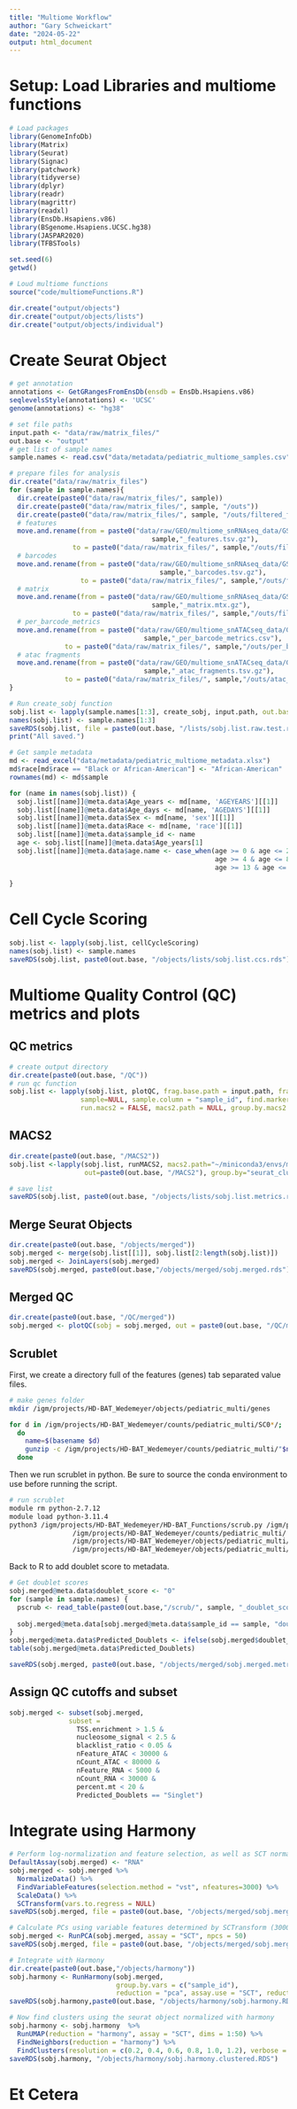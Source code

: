 ```yaml
---
title: "Multiome Workflow"
author: "Gary Schweickart"
date: "2024-05-22"
output: html_document
---
```


# Setup: Load Libraries and multiome functions
```r
# Load packages
library(GenomeInfoDb)
library(Matrix)
library(Seurat)
library(Signac)
library(patchwork)
library(tidyverse)
library(dplyr)
library(readr)
library(magrittr)
library(readxl)
library(EnsDb.Hsapiens.v86)
library(BSgenome.Hsapiens.UCSC.hg38)
library(JASPAR2020) 
library(TFBSTools)
```

```r
set.seed(6)
getwd()
```

```r
# Loud multiome functions
source("code/multiomeFunctions.R")
```


```r
dir.create("output/objects")
dir.create("output/objects/lists")
dir.create("output/objects/individual")
```

# Create Seurat Object

```r
# get annotation 
annotations <- GetGRangesFromEnsDb(ensdb = EnsDb.Hsapiens.v86)
seqlevelsStyle(annotations) <- 'UCSC'
genome(annotations) <- "hg38"
```

```r
# set file paths
input.path <- "data/raw/matrix_files/"
out.base <- "output"
# get list of sample names
sample.names <- read.csv("data/metadata/pediatric_multiome_samples.csv",row.names = 1)$sample_names
```
```r
# prepare files for analysis
dir.create("data/raw/matrix_files")
for (sample in sample.names){
  dir.create(paste0("data/raw/matrix_files/", sample))
  dir.create(paste0("data/raw/matrix_files/", sample, "/outs"))
  dir.create(paste0("data/raw/matrix_files/", sample, "/outs/filtered_feature_bc_matrix"))
  # features
  move.and.rename(from = paste0("data/raw/GEO/multiome_snRNAseq_data/GSE287571_filtered_",
                                    sample,"_features.tsv.gz"),
                to = paste0("data/raw/matrix_files/", sample,"/outs/filtered_feature_bc_matrix/features.tsv.gz")) 
  # barcodes
  move.and.rename(from = paste0("data/raw/GEO/multiome_snRNAseq_data/GSE287571_filtered_",
                                      sample,"_barcodes.tsv.gz"),
                  to = paste0("data/raw/matrix_files/", sample,"/outs/filtered_feature_bc_matrix/barcodes.tsv.gz")) 
  # matrix
  move.and.rename(from = paste0("data/raw/GEO/multiome_snRNAseq_data/GSE287571_filtered_",
                                    sample,"_matrix.mtx.gz"), 
                to = paste0("data/raw/matrix_files/", sample,"/outs/filtered_feature_bc_matrix/matrix.mtx.gz")) 
  # per_barcode_metrics
  move.and.rename(from = paste0("data/raw/GEO/multiome_snATACseq_data/GSE287571_",
                                  sample,"_per_barcode_metrics.csv"),
              to = paste0("data/raw/matrix_files/", sample,"/outs/per_barcode_metrics.csv")) 
  # atac fragments
  move.and.rename(from = paste0("data/raw/GEO/multiome_snATACseq_data/GSE287571_",
                                  sample,"_atac_fragments.tsv.gz"),
              to = paste0("data/raw/matrix_files/", sample,"/outs/atac_fragments.tsv.gz")) 
}
```


```r
# Run create_sobj function
sobj.list <- lapply(sample.names[1:3], create_sobj, input.path, out.base=paste0(out.base,"/objects"), annotations)
names(sobj.list) <- sample.names[1:3]
saveRDS(sobj.list, file = paste0(out.base, "/lists/sobj.list.raw.test.rds"))
print("All saved.")
```

```r
# Get sample metadata
md <- read_excel("data/metadata/pediatric_multiome_metadata.xlsx")
md$race[md$race == "Black or African-American"] <- "African-American"
rownames(md) <- md$sample

for (name in names(sobj.list)) {
  sobj.list[[name]]@meta.data$Age_years <- md[name, 'AGEYEARS'][[1]]
  sobj.list[[name]]@meta.data$Age_days <- md[name, 'AGEDAYS'][[1]]
  sobj.list[[name]]@meta.data$Sex <- md[name, 'sex'][[1]]
  sobj.list[[name]]@meta.data$Race <- md[name, 'race'][[1]]
  sobj.list[[name]]@meta.data$sample_id <- name
  age <- sobj.list[[name]]@meta.data$Age_years[1]
  sobj.list[[name]]@meta.data$age.name <- case_when(age >= 0 & age <= 2 ~ "Infant",
                                                    age >= 4 & age <= 8 ~ "Child", 
                                                    age >= 13 & age <= 14 ~ "Adolscent")
    
}


```

# Cell Cycle Scoring

```r
sobj.list <- lapply(sobj.list, cellCycleScoring)
names(sobj.list) <- sample.names
saveRDS(sobj.list, paste0(out.base, "/objects/lists/sobj.list.ccs.rds"))
```

# Multiome Quality Control (QC) metrics and plots
  
## QC metrics
  
```r
# create output directory
dir.create(paste0(out.base, "/QC"))
# run qc function
sobj.list <- lapply(sobj.list, plotQC, frag.base.path = input.path, frag.full.path = NULL, out =paste0(out.base, "/QC"), 
                  sample=NULL, sample.column = "sample_id", find.markers= TRUE, 
                  run.macs2 = FALSE, macs2.path = NULL, group.by.macs2 = "seurat_clusters")
```
## MACS2

```r
dir.create(paste0(out.base, "/MACS2"))
sobj.list <-lapply(sobj.list, runMACS2, macs2.path="~/miniconda3/envs/macs2py/bin/macs2", frag.base.path = input.path, frag.full.path = NULL,
                   out=paste0(out.base, "/MACS2"), group.by="seurat_clusters", sample.column = "sample_id",find.markers=TRUE, annotations=annotations)
```

```r
# save list
saveRDS(sobj.list, paste0(out.base, "/objects/lists/sobj.list.metrics.rds"))
```

## Merge Seurat Objects

```r
dir.create(paste0(out.base, "/objects/merged"))
sobj.merged <- merge(sobj.list[[1]], sobj.list[2:length(sobj.list)])
sobj.merged <- JoinLayers(sobj.merged)
saveRDS(sobj.merged, paste0(out.base,"/objects/merged/sobj.merged.rds"))
```

## Merged QC

```r
dir.create(paste0(out.base, "/QC/merged"))
sobj.merged <- plotQC(sobj = sobj.merged, out = paste0(out.base, "/QC/merged"), merged = TRUE, sample = NULL, sample.column = NULL)
```


## Scrublet

First, we create a directory full of the features (genes) tab separated value files.
```bash
# make genes folder
mkdir /igm/projects/HD-BAT_Wedemeyer/objects/pediatric_multi/genes

for d in /igm/projects/HD-BAT_Wedemeyer/counts/pediatric_multi/SC0*/; 
  do 
    name=$(basename $d)
    gunzip -c /igm/projects/HD-BAT_Wedemeyer/counts/pediatric_multi/"$name"/outs/filtered_feature_bc_matrix/features.tsv.gz  >  /igm/projects/HD-BAT_Wedemeyer/objects/pediatric_multi/genes/"$name"_features.tsv
  done
```


Then we run scrublet in python. Be sure to source the conda environment to use before running the script.
```bash
# run scrublet
module rm python-2.7.12
module load python-3.11.4
python3 /igm/projects/HD-BAT_Wedemeyer/HD-BAT_Functions/scrub.py /igm/projects/HD-BAT_Wedemeyer/objects/pediatric_multi/samples.csv \
                /igm/projects/HD-BAT_Wedemeyer/counts/pediatric_multi/ \
                /igm/projects/HD-BAT_Wedemeyer/objects/pediatric_multi/scrub/ \
                /igm/projects/HD-BAT_Wedemeyer/objects/pediatric_multi/genes/ 
```

Back to R to add doublet score to metadata.
```r
# Get doublet scores
sobj.merged@meta.data$doublet_score <- "0"
for (sample in sample.names) {
  pscrub <- read_table(paste0(out.base,"/scrub/", sample, "_doublet_scores.txt"),col_names = F)
  
  sobj.merged@meta.data[sobj.merged@meta.data$sample_id == sample, "doublet_score"] <- pscrub$X1
}
sobj.merged@meta.data$Predicted_Doublets <- ifelse(sobj.merged$doublet_score > 0.25, "Doublet","Singlet" )
table(sobj.merged@meta.data$Predicted_Doublets)

saveRDS(sobj.merged, paste0(out.base, "/objects/merged/sobj.merged.metrics.rds"))
```

## Assign QC cutoffs and subset

```r
sobj.merged <- subset(sobj.merged,
               subset = 
                 TSS.enrichment > 1.5 &
                 nucleosome_signal < 2.5 &
                 blacklist_ratio < 0.05 &
                 nFeature_ATAC < 30000 &
                 nCount_ATAC < 80000 &
                 nFeature_RNA < 5000 &
                 nCount_RNA < 30000 &
                 percent.mt < 20 &
                 Predicted_Doublets == "Singlet")
```


# Integrate using Harmony
```r
# Perform log-normalization and feature selection, as well as SCT normalization on global object
DefaultAssay(sobj.merged) <- "RNA"
sobj.merged <- sobj.merged %>%
  NormalizeData() %>%
  FindVariableFeatures(selection.method = "vst", nfeatures=3000) %>%
  ScaleData() %>%
  SCTransform(vars.to.regress = NULL)
saveRDS(sobj.merged, file = paste0(out.base, "/objects/merged/sobj.mergedSCT.RDS"))
```

```r
# Calculate PCs using variable features determined by SCTransform (3000 by default)
sobj.merged <- RunPCA(sobj.merged, assay = "SCT", npcs = 50)
saveRDS(sobj.merged, file = paste0(out.base, "/objects/merged/sobj.mergedPCA.RDS"))
```

``` r
# Integrate with Harmony
dir.create(paste0(out.base,"/objects/harmony"))
sobj.harmony <- RunHarmony(sobj.merged, 
                           group.by.vars = c("sample_id"), 
                           reduction = "pca", assay.use = "SCT", reduction.save = "harmony")
saveRDS(sobj.harmony,paste0(out.base, "/objects/harmony/sobj.harmony.RDS")
```

```r
# Now find clusters using the seurat object normalized with harmony 
sobj.harmony <- sobj.harmony  %>% 
  RunUMAP(reduction = "harmony", assay = "SCT", dims = 1:50) %>% 
  FindNeighbors(reduction = "harmony") %>%
  FindClusters(resolution = c(0.2, 0.4, 0.6, 0.8, 1.0, 1.2), verbose = TRUE)
saveRDS(sobj.harmony, "/objects/harmony/sobj.harmony.clustered.RDS")
```

# Et Cetera